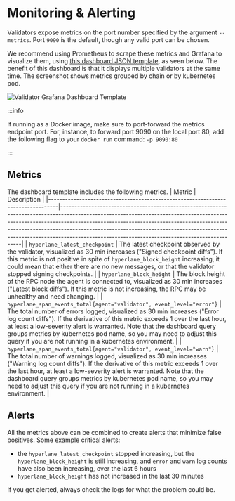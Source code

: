 # Monitoring & Alerting

Validators expose metrics on the port number specified by the argument `--metrics`. Port `9090` is the default, though any valid port can be chosen. 

We recommend using Prometheus to scrape these metrics and Grafana to visualize them, using [this dashboard JSON template](https://github.com/hyperlane-xyz/hyperlane-monorepo/blob/2f7f714c5b698fedcead9825f52da6ef95f96be1/tools/grafana/validator-dashboard-template.json), as seen below. The benefit of this dashboard is that it displays multiple validators at the same time. The screenshot shows metrics grouped by chain or by kubernetes pod.

![Validator Grafana Dashboard Template](/img/dashboard-template-validator.png)

:::info

If running as a Docker image, make sure to port-forward the metrics endpoint port. For, instance, to forward port 9090 on the local port 80, add the following flag to your `docker run` command: `-p 9090:80`

:::

## Metrics

The dashboard template includes the following metrics.
| Metric                                                                          | Description                                                                                                                                                                                                                                                                                                                                                                            |
|---------------------------------------------------------------------------------|----------------------------------------------------------------------------------------------------------------------------------------------------------------------------------------------------------------------------------------------------------------------------------------------------------------------------------------------------------------------------------------|
| `hyperlane_latest_checkpoint`                                                   | The latest checkpoint observed by the validator, visualized as 30 min increases ("Signed checkpoint diffs"). If this metric is not positive in spite of `hyperlane_block_height` increasing, it could mean that either there are no new messages, or that the validator stopped signing checkpoints.                                                                                     |
| `hyperlane_block_height`                                                        | The block height of the RPC node the agent is connected to, visualized as 30 min increases ("Latest block diffs"). If this metric is not increasing, the RPC may be unhealthy and need changing.                                                                                                                                                                                        |
| `hyperlane_span_events_total{agent="validator", event_level="error"}`           | The total number of errors logged, visualized as 30 min increases ("Error log count diffs"). If the derivative of this metric exceeds 1 over the last hour, at least a low-severity alert is warranted. Note that the dashboard query groups metrics by kubernetes pod name, so you may need to adjust this query if you are not running in a kubernetes environment.                                                         |
| `hyperlane_span_events_total{agent="validator", event_level="warn"}`            | The total number of warnings logged, visualized as 30 min increases ("Warning log count diffs"). If the derivative of this metric exceeds 1 over the last hour, at least a low-severity alert is warranted. Note that the dashboard query groups metrics by kubernetes pod name, so you may need to adjust this query if you are not running in a kubernetes environment.                                                      |


## Alerts
All the metrics above can be combined to create alerts that minimize false positives. Some example critical alerts:
- the `hyperlane_latest_checkpoint` stopped increasing, but the `hyperlane_block_height` is still increasing, and `error` and `warn` log counts have also been increasing, over the last 6 hours
- `hyperlane_block_height` has not increased in the last 30 minutes

If you get alerted, always check the logs for what the problem could be.